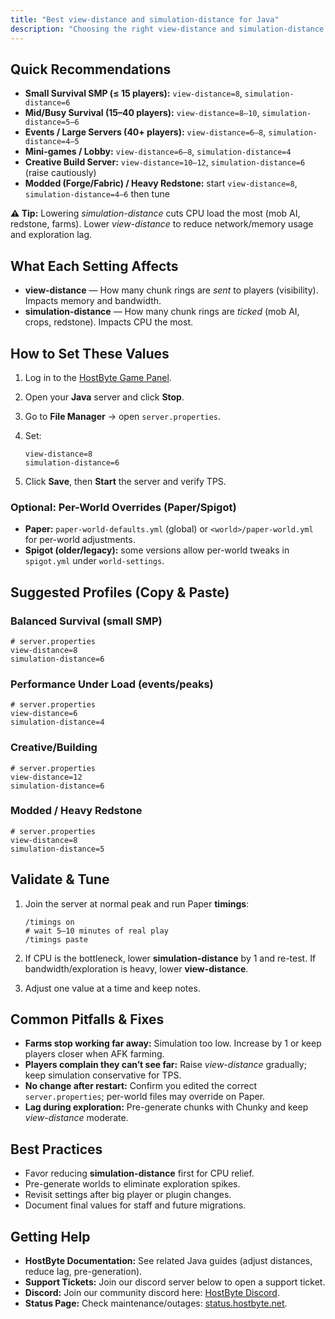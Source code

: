 ```yaml
---
title: "Best view-distance and simulation-distance for Java"
description: "Choosing the right view-distance and simulation-distance is the fastest way to improve performance on a Minecraft Java server. This guide gives practical, field-tested defaults for different server types and shows how to set and fine-tune them on Paper/Spigot using the HostByte Game Panel."
---
```


## Quick Recommendations

- **Small Survival SMP (≤ 15 players):** `view-distance=8`, `simulation-distance=6`
- **Mid/Busy Survival (15–40 players):** `view-distance=8–10`, `simulation-distance=5–6`
- **Events / Large Servers (40+ players):** `view-distance=6–8`, `simulation-distance=4–5`
- **Mini-games / Lobby:** `view-distance=6–8`, `simulation-distance=4`
- **Creative Build Server:** `view-distance=10–12`, `simulation-distance=6` (raise cautiously)
- **Modded (Forge/Fabric) / Heavy Redstone:** start `view-distance=8`, `simulation-distance=4–6` then tune

**⚠️ Tip:** Lowering _simulation-distance_ cuts CPU load the most (mob AI, redstone, farms). Lower _view-distance_ to reduce network/memory usage and exploration lag.

## What Each Setting Affects

- **view-distance** — How many chunk rings are _sent_ to players (visibility). Impacts memory and bandwidth.
- **simulation-distance** — How many chunk rings are _ticked_ (mob AI, crops, redstone). Impacts CPU the most.

## How to Set These Values

1. Log in to the [<u>HostByte Game Panel</u>](https://game.hostbyte.net/).
2. Open your **Java** server and click **Stop**.
3. Go to **File Manager** → open `server.properties`.
4. Set:

   ```
   view-distance=8
   simulation-distance=6
   
   ```
5. Click **Save**, then **Start** the server and verify TPS.

### Optional: Per-World Overrides (Paper/Spigot)

- **Paper:** `paper-world-defaults.yml` (global) or `<world>/paper-world.yml` for per-world adjustments.
- **Spigot (older/legacy):** some versions allow per-world tweaks in `spigot.yml` under `world-settings`.

## Suggested Profiles (Copy & Paste)

### Balanced Survival (small SMP)

```
# server.properties
view-distance=8
simulation-distance=6
```

### Performance Under Load (events/peaks)

```
# server.properties
view-distance=6
simulation-distance=4
```

### Creative/Building

```
# server.properties
view-distance=12
simulation-distance=6
```

### Modded / Heavy Redstone

```
# server.properties
view-distance=8
simulation-distance=5
```

## Validate & Tune

1. Join the server at normal peak and run Paper **timings**:

   ```
   /timings on
   # wait 5–10 minutes of real play
   /timings paste
   
   ```
2. If CPU is the bottleneck, lower **simulation-distance** by 1 and re-test. If bandwidth/exploration is heavy, lower **view-distance**.
3. Adjust one value at a time and keep notes.

## Common Pitfalls & Fixes

- **Farms stop working far away:** Simulation too low. Increase by 1 or keep players closer when AFK farming.
- **Players complain they can’t see far:** Raise _view-distance_ gradually; keep simulation conservative for TPS.
- **No change after restart:** Confirm you edited the correct `server.properties`; per-world files may override on Paper.
- **Lag during exploration:** Pre-generate chunks with Chunky and keep _view-distance_ moderate.

## Best Practices

- Favor reducing **simulation-distance** first for CPU relief.
- Pre-generate worlds to eliminate exploration spikes.
- Revisit settings after big player or plugin changes.
- Document final values for staff and future migrations.

## Getting Help

- **HostByte Documentation:** See related Java guides (adjust distances, reduce lag, pre-generation).
- **Support Tickets:** Join our discord server below to open a support ticket.
- **Discord:** Join our community discord here: [HostByte Discord](https://discord.gg/KUHW6QYzH6).
- **Status Page:** Check maintenance/outages: [<u>status.hostbyte.net</u>](https://status.hostbyte.net/).